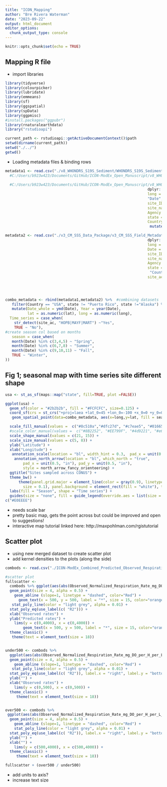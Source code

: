 ```yaml
---
title: "ICON_Mapping"
author: "Bre Rivera Waterman"
date: "2023-09-22"
output: html_document
editor_options: 
  chunk_output_type: console
---
```


```r
knitr::opts_chunk$set(echo = TRUE)
```

## Mapping R file


 - import libraries

```r
library(tidyverse)
library(colourpicker)
library(lubridate)
library(emmeans)
library(sf)
library(ggspatial)
library(spData)
library(ggpmisc)
#install.packages("ggpubr")
library(rnaturalearthdata)
library("rstudioapi")

current_path <- rstudioapi::getActiveDocumentContext()$path 
setwd(dirname(current_path))
setwd("./../")
getwd()

```


- Loading metadata files & binding rows 
```r
metadata1 <- read.csv("./v8_WHONDRS_S19S_Sediment/WHONDRS_S19S_Sediment_Metadata/v4_WHONDRS_S19S_Metadata.csv") %>% slice(-1) %>% 
  #C:/Users/b923w423/Documents/GitHub/ICON-ModEx_Open_Manuscript/v8_WHONDRS_S19S_Sediment/WHONDRS_S19S_Sediment_Metadata/v4_WHONDRS_S19S_Metadata.csv
  
  #C:/Users/b923w423/Documents/GitHub/ICON-ModEx_Open_Manuscript/v8_WHONDRS_S19S_Sediment/WHONDRS_S19S_Sediment_Metadata/v4_WHONDRS_S19S_Metadata.csv
                                                                dplyr::select(lat = "MS_Latitude_dec.deg",
                                                                long = "MS_Longitude_dec.deg",
                                                                "Date",
                                                                site_ID = "Sample_ID",
                                                                site_name = "Stream_Name",
                                                                Agency = "Associated_Site",
                                                                state = "State_or_Province", 
                                                                Country = "Country") %>%
                                                                 mutate(site_ac = "no")

metadata2 <- read.csv("./v3_CM_SSS_Data_Package/v3_CM_SSS_Field_Metadata.csv", header = TRUE) %>%      mutate(Country = "USA")  %>%                           
                                                                dplyr::select(lat = "Sample_Latitude",
                                                                long = "Sample_Longitude",
                                                                Date = "Sample_Date",
                                                                site_ID = "Parent_ID",
                                                                site_name = "Stream_Name",
                                                                Agency = "Organization",
                                                                state = "State",
                                                                 "Country",
                                                                site_ac = "Site_ID")
                                                               
                                                            


combo_metadata <- rbind(metadata1,metadata2) %>%  #combining datasets
   filter(Country == "USA", state != "Puerto Rico", state !="Alaska") %>% #next few lines are to determine which sites are NEON, create a time series Y or N column based on if sites are NEON
   mutate(Date_whole = ymd(Date), Year = year(Date),
          lat = as.numeric(lat), long = as.numeric(long),
  Time_series = case_when(
    str_detect(site_ac, "HOPB|MAYF|MART") ~"Yes", 
    TRUE ~ "No"),
#create season col based on months
   season = case_when(
   month(Date) %in% c(3,4,5) ~ "Spring", 
   month(Date) %in% c(6,7,8) ~ "Summer", 
   month(Date) %in% c(9,10,11) ~ "Fall", 
   TRUE ~ "Winter", 
))


```



## Fig 1; seasonal map with time series site different shape
```r

usa <- st_as_sf(maps::map("state", fill=TRUE, plot =FALSE))

ggplot(usa) +
  geom_sf(color = "#2b2b2b", fill = "#FCFCFC", size=0.125) +
  coord_sf(crs = st_crs("+proj=laea +lat_0=45 +lon_0=-100 +x_0=0 +y_0=0 +a=6370997 +b=6370997 +units=m +no_defs")) +  #geom_spatial_point(data=combo_metadata, aes(x=long,y=lat, fill = season),  pch = 21, size = 4) +  
   geom_spatial_point(data=combo_metadata, aes(x=long,y=lat, fill = season, shape = Time_series, size = Time_series)) + 

  scale_fill_manual(values =  c("#8c510a","#dfc27d", "#c7eae5", "#01665e" ))+ #color blind safe colors
  #scale_color_manual(values =  c("#8B2252", "#EE799F", "#4d9221", "#e6f5d0" ))+ #color blind safe colors
  scale_shape_manual(values = c(21, 15)) + 
  scale_size_manual(values = c(5, 8)) +
  ylab("Latitude") + 
  xlab("Longitude") + 
   annotation_scale(location = "bl", width_hint = 0.3,  pad_x = unit(0.25, "in"), pad_y = unit(0.25, "in")) +
    annotation_north_arrow(location = "bl", which_north = "true", 
        pad_x = unit(0.5, "in"), pad_y = unit(0.5, "in"),
        style = north_arrow_fancy_orienteering) +
  ggtitle("Sites sampled across CONUS") +
  theme_bw() + 
      theme(panel.grid.major = element_line(color = gray(0.9), linetype = "dashed", 
        size = 0.1), panel.background = element_rect(fill = "white"), text = element_text(size = 18)) +
  labs(fill = "Season", shape = "Time series") + 
  guides(size = "none", fill = guide_legend(override.aes = list(size = 5, shape = 21)),  shape = guide_legend(override.aes = list(size = 5)))  
c("#E0EEEE")


```
 
  - needs scale bar
  - pretty basic map, gets the point across but could be improved and open to suggestions!
  - interactive map tutorial linked here: http://maxpohlman.com/rgistutorial


## Scatter plot  
- using new merged dataset to create scatter plot
- add kernel densities to the plots (along the side)
```r
combods <- read.csv("./ICON-ModEx_Combined_Predicted_Observed_Respiration_Rates.csv") %>% filter(!is.na(Observed_Normalized_Respiration_Rate_mg_DO_per_H_per_L_sediment),!is.na(Predicted_Normalized_Respiration_Rate_mg_DO_per_H_per_L_sediment)) %>% filter(Observed_Normalized_Respiration_Rate_mg_DO_per_H_per_L_sediment > -9990, Predicted_Normalized_Respiration_Rate_mg_DO_per_H_per_L_sediment > -9990 )

#scatter plot
fullscatter <- 
  combods %>% ggplot(aes(abs(Observed_Normalized_Respiration_Rate_mg_DO_per_H_per_L_sediment), abs(Predicted_Normalized_Respiration_Rate_mg_DO_per_H_per_L_sediment))) +
  geom_point(size = 4, alpha = 0.5) + 
    geom_abline (slope=1, linetype = "dashed", color="Red") + 
      geom_text(x = 500, y = 500, label = "*", size = 15, color="orange") + 
   stat_poly_line(color = "light grey", alpha = 0.01) +
  stat_poly_eq(use_label(c( "R2"))) +
  xlab("Observed rates") + 
  ylab("Predicted rates") + 
    lims(y = c(0,4000), x = c(0,4000)) + 
        geom_text(x = 500, y = 500, label = "*", size = 15, color="orange") + 
  theme_classic() +
   theme(text = element_text(size = 18))


under500 <- combods %>%  
  ggplot(aes(abs(Observed_Normalized_Respiration_Rate_mg_DO_per_H_per_L_sediment), abs(Predicted_Normalized_Respiration_Rate_mg_DO_per_H_per_L_sediment))) +
  geom_point(size = 4, alpha = 0.5) + 
    geom_abline (slope=1, linetype = "dashed", color="Red") + 
   stat_poly_line(color = "light grey", alpha = 0.01) +
  stat_poly_eq(use_label(c( "R2")), label.x = "right", label.y = "bottom") +
  ylab("") + 
  xlab("Observed rates") + 
    lims(y = c(0,500), x = c(0,500)) + 
  theme_classic() + 
     theme(text = element_text(size = 18))


over500 <- combods %>% 
 ggplot(aes(abs(Observed_Normalized_Respiration_Rate_mg_DO_per_H_per_L_sediment), abs(Predicted_Normalized_Respiration_Rate_mg_DO_per_H_per_L_sediment))) +
  geom_point(size = 4, alpha = 0.5) + 
    geom_abline (slope=1, linetype = "dashed", color="Red") + 
    stat_poly_line(color = "light grey", alpha = 0.01) +
  stat_poly_eq(use_label(c( "R2")), label.x = "right", label.y = "bottom") +
  ylab("") + 
  xlab("") + 
    lims(y = c(500,4000), x = c(500,4000)) + 
  theme_classic() + 
     theme(text = element_text(size = 18))

fullscatter + (over500 / under500)


```
 
  - add units to axis?
  - increase text size




